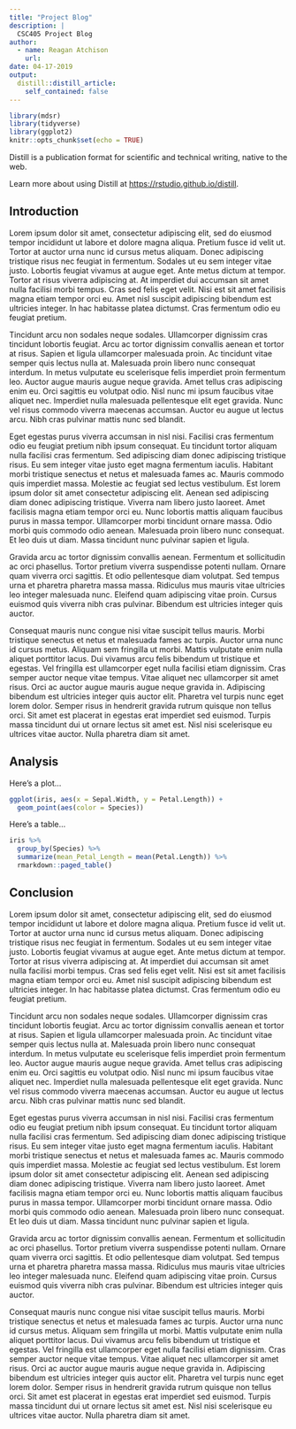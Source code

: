 ```yaml
---
title: "Project Blog"
description: |
  CSC405 Project Blog
author:
  - name: Reagan Atchison
    url: 
date: 04-17-2019
output:
  distill::distill_article:
    self_contained: false
---
```


```r
library(mdsr)
library(tidyverse)
library(ggplot2)
knitr::opts_chunk$set(echo = TRUE)
```

Distill is a publication format for scientific and technical writing, native to the web.

Learn more about using Distill at <https://rstudio.github.io/distill>.

## Introduction

Lorem ipsum dolor sit amet, consectetur adipiscing elit, sed do eiusmod tempor incididunt ut labore et dolore magna aliqua. Pretium fusce id velit ut. Tortor at auctor urna nunc id cursus metus aliquam. Donec adipiscing tristique risus nec feugiat in fermentum. Sodales ut eu sem integer vitae justo. Lobortis feugiat vivamus at augue eget. Ante metus dictum at tempor. Tortor at risus viverra adipiscing at. At imperdiet dui accumsan sit amet nulla facilisi morbi tempus. Cras sed felis eget velit. Nisi est sit amet facilisis magna etiam tempor orci eu. Amet nisl suscipit adipiscing bibendum est ultricies integer. In hac habitasse platea dictumst. Cras fermentum odio eu feugiat pretium.

Tincidunt arcu non sodales neque sodales. Ullamcorper dignissim cras tincidunt lobortis feugiat. Arcu ac tortor dignissim convallis aenean et tortor at risus. Sapien et ligula ullamcorper malesuada proin. Ac tincidunt vitae semper quis lectus nulla at. Malesuada proin libero nunc consequat interdum. In metus vulputate eu scelerisque felis imperdiet proin fermentum leo. Auctor augue mauris augue neque gravida. Amet tellus cras adipiscing enim eu. Orci sagittis eu volutpat odio. Nisl nunc mi ipsum faucibus vitae aliquet nec. Imperdiet nulla malesuada pellentesque elit eget gravida. Nunc vel risus commodo viverra maecenas accumsan. Auctor eu augue ut lectus arcu. Nibh cras pulvinar mattis nunc sed blandit.

Eget egestas purus viverra accumsan in nisl nisi. Facilisi cras fermentum odio eu feugiat pretium nibh ipsum consequat. Eu tincidunt tortor aliquam nulla facilisi cras fermentum. Sed adipiscing diam donec adipiscing tristique risus. Eu sem integer vitae justo eget magna fermentum iaculis. Habitant morbi tristique senectus et netus et malesuada fames ac. Mauris commodo quis imperdiet massa. Molestie ac feugiat sed lectus vestibulum. Est lorem ipsum dolor sit amet consectetur adipiscing elit. Aenean sed adipiscing diam donec adipiscing tristique. Viverra nam libero justo laoreet. Amet facilisis magna etiam tempor orci eu. Nunc lobortis mattis aliquam faucibus purus in massa tempor. Ullamcorper morbi tincidunt ornare massa. Odio morbi quis commodo odio aenean. Malesuada proin libero nunc consequat. Et leo duis ut diam. Massa tincidunt nunc pulvinar sapien et ligula.

Gravida arcu ac tortor dignissim convallis aenean. Fermentum et sollicitudin ac orci phasellus. Tortor pretium viverra suspendisse potenti nullam. Ornare quam viverra orci sagittis. Et odio pellentesque diam volutpat. Sed tempus urna et pharetra pharetra massa massa. Ridiculus mus mauris vitae ultricies leo integer malesuada nunc. Eleifend quam adipiscing vitae proin. Cursus euismod quis viverra nibh cras pulvinar. Bibendum est ultricies integer quis auctor.

Consequat mauris nunc congue nisi vitae suscipit tellus mauris. Morbi tristique senectus et netus et malesuada fames ac turpis. Auctor urna nunc id cursus metus. Aliquam sem fringilla ut morbi. Mattis vulputate enim nulla aliquet porttitor lacus. Dui vivamus arcu felis bibendum ut tristique et egestas. Vel fringilla est ullamcorper eget nulla facilisi etiam dignissim. Cras semper auctor neque vitae tempus. Vitae aliquet nec ullamcorper sit amet risus. Orci ac auctor augue mauris augue neque gravida in. Adipiscing bibendum est ultricies integer quis auctor elit. Pharetra vel turpis nunc eget lorem dolor. Semper risus in hendrerit gravida rutrum quisque non tellus orci. Sit amet est placerat in egestas erat imperdiet sed euismod. Turpis massa tincidunt dui ut ornare lectus sit amet est. Nisl nisi scelerisque eu ultrices vitae auctor. Nulla pharetra diam sit amet.

## Analysis

Here's a plot...

```r
ggplot(iris, aes(x = Sepal.Width, y = Petal.Length)) +
  geom_point(aes(color = Species))
```


Here's a table...

```r
iris %>%
  group_by(Species) %>% 
  summarize(mean_Petal_Length = mean(Petal.Length)) %>% 
  rmarkdown::paged_table()
```


## Conclusion

Lorem ipsum dolor sit amet, consectetur adipiscing elit, sed do eiusmod tempor incididunt ut labore et dolore magna aliqua. Pretium fusce id velit ut. Tortor at auctor urna nunc id cursus metus aliquam. Donec adipiscing tristique risus nec feugiat in fermentum. Sodales ut eu sem integer vitae justo. Lobortis feugiat vivamus at augue eget. Ante metus dictum at tempor. Tortor at risus viverra adipiscing at. At imperdiet dui accumsan sit amet nulla facilisi morbi tempus. Cras sed felis eget velit. Nisi est sit amet facilisis magna etiam tempor orci eu. Amet nisl suscipit adipiscing bibendum est ultricies integer. In hac habitasse platea dictumst. Cras fermentum odio eu feugiat pretium.

Tincidunt arcu non sodales neque sodales. Ullamcorper dignissim cras tincidunt lobortis feugiat. Arcu ac tortor dignissim convallis aenean et tortor at risus. Sapien et ligula ullamcorper malesuada proin. Ac tincidunt vitae semper quis lectus nulla at. Malesuada proin libero nunc consequat interdum. In metus vulputate eu scelerisque felis imperdiet proin fermentum leo. Auctor augue mauris augue neque gravida. Amet tellus cras adipiscing enim eu. Orci sagittis eu volutpat odio. Nisl nunc mi ipsum faucibus vitae aliquet nec. Imperdiet nulla malesuada pellentesque elit eget gravida. Nunc vel risus commodo viverra maecenas accumsan. Auctor eu augue ut lectus arcu. Nibh cras pulvinar mattis nunc sed blandit.

Eget egestas purus viverra accumsan in nisl nisi. Facilisi cras fermentum odio eu feugiat pretium nibh ipsum consequat. Eu tincidunt tortor aliquam nulla facilisi cras fermentum. Sed adipiscing diam donec adipiscing tristique risus. Eu sem integer vitae justo eget magna fermentum iaculis. Habitant morbi tristique senectus et netus et malesuada fames ac. Mauris commodo quis imperdiet massa. Molestie ac feugiat sed lectus vestibulum. Est lorem ipsum dolor sit amet consectetur adipiscing elit. Aenean sed adipiscing diam donec adipiscing tristique. Viverra nam libero justo laoreet. Amet facilisis magna etiam tempor orci eu. Nunc lobortis mattis aliquam faucibus purus in massa tempor. Ullamcorper morbi tincidunt ornare massa. Odio morbi quis commodo odio aenean. Malesuada proin libero nunc consequat. Et leo duis ut diam. Massa tincidunt nunc pulvinar sapien et ligula.

Gravida arcu ac tortor dignissim convallis aenean. Fermentum et sollicitudin ac orci phasellus. Tortor pretium viverra suspendisse potenti nullam. Ornare quam viverra orci sagittis. Et odio pellentesque diam volutpat. Sed tempus urna et pharetra pharetra massa massa. Ridiculus mus mauris vitae ultricies leo integer malesuada nunc. Eleifend quam adipiscing vitae proin. Cursus euismod quis viverra nibh cras pulvinar. Bibendum est ultricies integer quis auctor.

Consequat mauris nunc congue nisi vitae suscipit tellus mauris. Morbi tristique senectus et netus et malesuada fames ac turpis. Auctor urna nunc id cursus metus. Aliquam sem fringilla ut morbi. Mattis vulputate enim nulla aliquet porttitor lacus. Dui vivamus arcu felis bibendum ut tristique et egestas. Vel fringilla est ullamcorper eget nulla facilisi etiam dignissim. Cras semper auctor neque vitae tempus. Vitae aliquet nec ullamcorper sit amet risus. Orci ac auctor augue mauris augue neque gravida in. Adipiscing bibendum est ultricies integer quis auctor elit. Pharetra vel turpis nunc eget lorem dolor. Semper risus in hendrerit gravida rutrum quisque non tellus orci. Sit amet est placerat in egestas erat imperdiet sed euismod. Turpis massa tincidunt dui ut ornare lectus sit amet est. Nisl nisi scelerisque eu ultrices vitae auctor. Nulla pharetra diam sit amet.